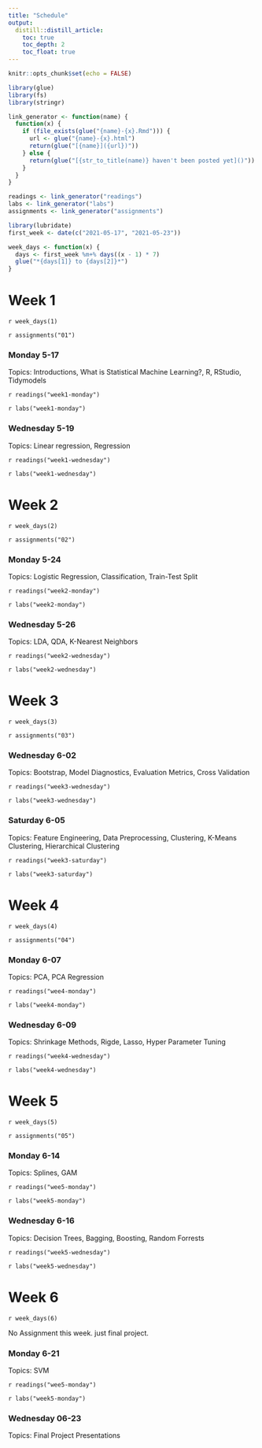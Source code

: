 ```yaml
---
title: "Schedule"
output:
  distill::distill_article:
    toc: true
    toc_depth: 2
    toc_float: true
---
```


```r
knitr::opts_chunk$set(echo = FALSE)
```

```r
library(glue)
library(fs)
library(stringr)

link_generator <- function(name) {
  function(x) {
    if (file_exists(glue("{name}-{x}.Rmd"))) {
      url <- glue("{name}-{x}.html")
      return(glue("[{name}]({url})"))
    } else {
      return(glue("[{str_to_title(name)} haven't been posted yet]()"))
    }
  }
}

readings <- link_generator("readings")
labs <- link_generator("labs")
assignments <- link_generator("assignments")
```

```r
library(lubridate)
first_week <- date(c("2021-05-17", "2021-05-23"))

week_days <- function(x) {
  days <- first_week %m+% days((x - 1) * 7)
  glue("*{days[1]} to {days[2]}*")
}
```

# Week 1

`r week_days(1)`

`r assignments("01")`

### Monday 5-17

Topics: Introductions, What is Statistical Machine Learning?, R, RStudio, Tidymodels

`r readings("week1-monday")`

`r labs("week1-monday")`

### Wednesday 5-19

Topics: Linear regression, Regression

`r readings("week1-wednesday")`

`r labs("week1-wednesday")`

# Week 2

`r week_days(2)`

`r assignments("02")`

### Monday 5-24

Topics: Logistic Regression, Classification, Train-Test Split

`r readings("week2-monday")`

`r labs("week2-monday")`

### Wednesday 5-26

Topics: LDA, QDA, K-Nearest Neighbors

`r readings("week2-wednesday")`

`r labs("week2-wednesday")`

# Week 3

`r week_days(3)`

`r assignments("03")`

### Wednesday 6-02

Topics: Bootstrap, Model Diagnostics, Evaluation Metrics, Cross Validation

`r readings("week3-wednesday")`

`r labs("week3-wednesday")`

### Saturday 6-05

Topics: Feature Engineering, Data Preprocessing, Clustering, K-Means Clustering, Hierarchical Clustering

`r readings("week3-saturday")`

`r labs("week3-saturday")`

# Week 4

`r week_days(4)`

`r assignments("04")`

### Monday 6-07

Topics: PCA, PCA Regression

`r readings("wee4-monday")`

`r labs("week4-monday")`

### Wednesday 6-09

Topics: Shrinkage Methods, Rigde, Lasso, Hyper Parameter Tuning

`r readings("week4-wednesday")`

`r labs("week4-wednesday")`

# Week 5

`r week_days(5)`

`r assignments("05")`

### Monday 6-14

Topics: Splines, GAM

`r readings("wee5-monday")`

`r labs("week5-monday")`

### Wednesday 6-16

Topics: Decision Trees, Bagging, Boosting, Random Forrests

`r readings("week5-wednesday")`

`r labs("week5-wednesday")`

# Week 6

`r week_days(6)`

No Assignment this week. just final project.

### Monday 6-21

Topics: SVM

`r readings("wee5-monday")`

`r labs("week5-monday")`

### Wednesday 06-23

Topics: Final Project Presentations
